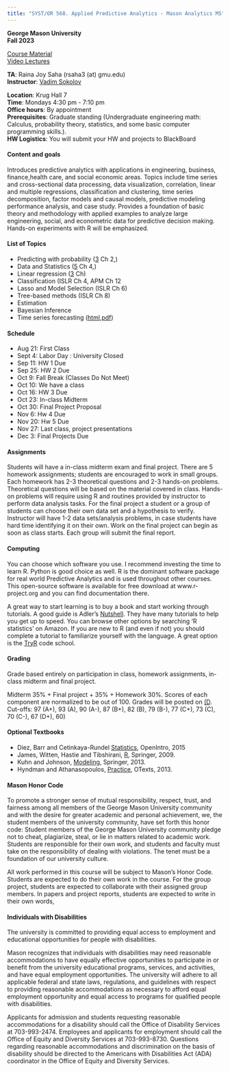 ```yaml
---
title: "SYST/OR 568. Applied Predictive Analytics - Mason Analytics MS"
---
```

**George Mason University**\
**Fall 2023**\

[Course Material](https://www.dropbox.com/scl/fo/xpurnn63uanajsnwrqivc/h?rlkey=cftu2iajf74m2l3e330pyrwpw&dl=0)\
[Video Lectures](https://youtube.com/playlist?list##PLW7zhaLlN4yDnIoBcwkZYR8_-dbX1QGyW)

**TA**: Raina Joy Saha (rsaha3 (at) gmu.edu) \
**Instructor**: [Vadim Sokolov](../index.qmd)\


**Location**: Krug Hall 7\
**Time**: Mondays 4:30 pm - 7:10 pm\
**Office hours**: By appointment\
**Prerequisites**: Graduate standing (Undergraduate engineering math: Calculus, probability theory, statistics, and some basic computer programming skills.).\
**HW Logistics**: You will submit your HW and projects to BlackBoard\



#### Content and goals
Introduces predictive analytics with applications in engineering, business, finance,health care, and social economic areas. Topics include time series and cross-sectional data processing, data visualization, correlation, linear and multiple regressions, classification and clustering, time series decomposition, factor models and causal models, predictive modeling performance analysis, and case study. Provides a foundation of basic theory and methodology with applied examples to analyze large engineering, social, and econometric data for predictive decision making. Hands-on experiments with R will be emphasized.


#### List of Topics
- Predicting with probability ([3](https://www.openintro.org/stat/textbook.php?stat_book##os OpenIntro Statistics) Ch 2,)
- Data and Statistics ([5](https://www.openintro.org/stat/textbook.php?stat_book##os OpenIntro Statistics) Ch 4,)
- Linear regression ([3](http://www-bcf.usc.edu/~gareth/ISL/index.html ISLR) Ch)
- Classification (ISLR Ch 4, APM Ch 12
- Lasso and Model Selection (ISLR Ch 6)
- Tree-based methods (ISLR Ch 8)
- Estimation
- Bayesian Inference
- Time series forecasting ([html](https://rpubs.com/dunduk/ts),[pdf](files/timeseries.pdf))

#### Schedule
- Aug 21: First Class
- Sept 4: Labor Day : University Closed	
- Sep 11: HW 1 Due
- Sep 25: HW 2 Due
- Oct 9: Fall Break (Classes Do Not Meet)
- Oct 10: We have a class
- Oct 16: HW 3 Due
- Oct 23: In-class Midterm
- Oct 30: Final Project Proposal
- Nov 6: Hw 4 Due
- Nov 20: Hw 5 Due
- Nov 27: Last class, project presentations
- Dec 3: Final Projects Due


#### Assignments
Students will have a in-class midterm exam and final project.  There are 5 homework assignments; students are encouraged to work in small groups.  Each homework has 2-3 theoretical questions and 2-3 hands-on problems.  Theoretical questions will be based on the material covered in class. Hands-on problems will require using R and routines provided by instructor to perform data analysis tasks.  For the final project a student or a group of students can choose their own data set and a hypothesis to verify. Instructor will have 1-2 data sets/analysis problems, in case students have hard time identifying it on their own.  Work on the final project can begin as soon as class starts. Each group will submit the final report.

#### Computing
You can choose which software you use. I recommend investing the time to learn R. Python is good choice as well. R is the dominant software package for real world Predictive Analytics and is used throughout other courses. This open-source software is available for free download at www.r-project.org and you can find documentation there.

A great way to start learning is to buy a book and start working through tutorials. A good guide is Adler’s [Nutshell](http://shop.oreilly.com/product/0636920022008.do R in a). They have many tutorials to help you get up to speed. You can browse other options by searching ‘R statistics’ on Amazon.
If you are new to R (and even if not) you should complete a tutorial to familiarize yourself with the language. A great option is the [TryR](http://tryr.codeschool.com) code school.

#### Grading
Grade based entirely on participation in class, homework assignments, in-class midterm and final project.

Midterm 35\% \+ Final project \+ 35\% \+ Homework 30\%.  Scores of each component are normalized to be out of 100. Grades will be posted on [(D](https://mymasonportal.gmu.edu/ Bb). Cut-offs: 97 (A\+), 93 (A), 90 (A\-), 87 (B+), 82 (B), 79 (B\-), 77 (C\+), 73 (C), 70 (C\-), 67 (D\+), 60)

#### Optional Textbooks
- Diez, Barr and Cetinkaya-Rundel [Statistics](https://www.openintro.org/stat/textbook.php?stat_book##os OpenIntro), OpenIntro, 2015
- James, Witten, Hastie and Tibshirani, [R](http://www-bcf.usc.edu/~gareth/ISL/index.html An Introduction to Statistical Learning with Applications in), Springer, 2009.
- Kuhn and Johnson, [Modeling](http://appliedpredictivemodeling.com/ Applied Predictive), Springer, 2013.
- Hyndman and Athanasopoulos, [Practice](https://www.otexts.org/fpp Forecasting: Principles and), OTexts, 2013.

#### Mason Honor Code

To promote a stronger sense of mutual responsibility, respect, trust, and
fairness among all members of the George Mason University community and
with the desire for greater academic and personal achievement, we, the
student members of the university community, have set forth this honor code:
Student members of the George Mason University community pledge not to
cheat, plagiarize, steal, or lie in matters related to academic work.
Students are responsible for their own work, and students and faculty must take
on the responsibility of dealing with violations. The tenet must be a foundation
of our university culture.

All work performed in this course will be subject to Mason's Honor Code.
Students are expected to do their own work in the course. For the group project,
students are expected to collaborate with their assigned group members.
In papers and project reports, students are expected to write in their own words,
 

#### Individuals with Disabilities
The university is committed to providing equal access to employment and
educational opportunities for people with disabilities.

Mason recognizes that individuals with disabilities may need reasonable
accommodations to have equally effective opportunities to participate in or
benefit from the university educational programs, services, and activities, and
have equal employment opportunities. The university will adhere to all
applicable federal and state laws, regulations, and guidelines with respect to
providing reasonable accommodations as necessary to afford equal
employment opportunity and equal access to programs for qualified people
with disabilities.

Applicants for admission and students requesting reasonable accommodations
for a disability should call the Office of Disability Services at 703-993-2474.
Employees and applicants for employment should call the Office of Equity and
Diversity Services at 703-993-8730. Questions regarding reasonable
accommodations and discrimination on the basis of disability should be
directed to the Americans with Disabilities Act (ADA) coordinator in the Office of Equity and Diversity Services.

